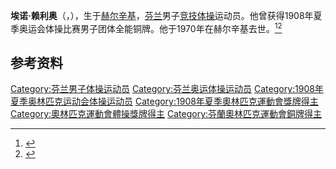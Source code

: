 {{NoteTA|G1=Sports}}
'''埃诺·赖利奥'''（{{lang-fi|Eino Railio}}，{{bd|1886年|6月11日|1970年|2月3日}}），生于[[赫尔辛基|赫尔辛基]]，[[芬兰|芬兰]]男子[[竞技体操|竞技体操]]运动员。他曾获得1908年夏季奥运会体操比赛男子团体全能铜牌。他于1970年在赫尔辛基去世。<ref>{{Cite web|title=Eino RAILIO|url=https://www.olympic.org/eino-railio|accessdate=2021-03-21|work=International Olympic Committee|archive-date=2017-11-18|archive-url=https://web.archive.org/web/20171118224156/https://www.olympic.org/Eino-Railio|dead-url=no}}</ref><ref>{{cite web |url=https://www.olympedia.org/athletes/29821 |title=Eino Railio |work=Olympedia |access-date=2021-03-02 |archive-date=2021-06-04 |archive-url=https://web.archive.org/web/20210604002723/https://www.olympedia.org/athletes/29821 |dead-url=no }}</ref>

== 参考资料 ==
{{reflist}}

{{Authority control}}
{{DEFAULTSORT:Railio, Eino}}
[[Category:芬兰男子体操运动员|Category:芬兰男子体操运动员]]
[[Category:芬兰奥运体操运动员|Category:芬兰奥运体操运动员]]
[[Category:1908年夏季奥林匹克运动会体操运动员|Category:1908年夏季奥林匹克运动会体操运动员]]
[[Category:1908年夏季奧林匹克運動會獎牌得主|Category:1908年夏季奧林匹克運動會獎牌得主]]
[[Category:奧林匹克運動會體操獎牌得主|Category:奧林匹克運動會體操獎牌得主]]
[[Category:芬蘭奧林匹克運動會銅牌得主|Category:芬蘭奧林匹克運動會銅牌得主]]